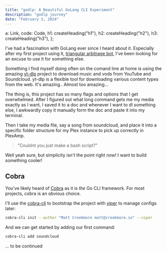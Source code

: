 ```yaml
---
title: "godlp: A Beautiful GoLang CLI Experiment"
description: "godlp journey"
date: "February 3, 2024"
---
```



  a: Link,
  code: Code,
  h1: createHeading("h1"),
  h2: createHeading("h2"),
  h3: createHeading("h3"),
};

I've had a fascination with GoLang ever since I heard about it. Especially after 
my first project using it, [triangular arbitrage bot](https://github.com/mcreekmore/arbiter), 
I've been looking for an excuse to use it for something else.

Something I find myself doing often on the comand line at home is using the amazing 
[yt-dlp](https://github.com/yt-dlp/yt-dlp) project to download music and vods from 
YouTube and Soundcloud. yt-dlp is a flexible tool for downloading various content types 
from the web. It's amazing.. Almost too amazing...

The thing is, this project has so many flags and options that I get overwhelmed. After 
I figured out what long command gets me my media exactly as I want, I saved it to a doc 
and whenever I want to dl something else, I awkwardly copy it manually form the doc and 
paste it into my terminal.

Then I take my media file, say a song from soundcloud, and place it into a specific 
folder structure for my Plex instance to pick up correctly in PlexAmp.

> "Couldnt you just make a bash script?"

Well yeah sure, but simplicity isn't the point right now! I want to build something cooler!

## Cobra

You've likely heard of [Cobra](https://cobra.dev/) as it is *the* Go CLI framework. For 
most projects, cobra is an obvious choice. 

I'll use the [cobra-cli](https://github.com/spf13/cobra-cli) to bootstrap the project with 
[viper](https://github.com/spf13/viper) to manage configs later:

```bash
cobra-cli init --author "Matt Creekmore matt@creekmore.io" --viper
```

And we can get started by adding our first command:

```bash
cobra-cli add soundcloud
```

... to be continued
